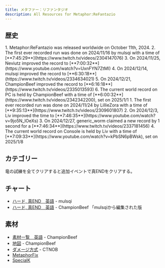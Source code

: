 ```yaml
---
title: メタファー：リファンタジオ
description: All Resources for Metaphor:ReFantazio
---
```



<DocsHero 
    content="メタファー：リファンタジオはペルソナと真・女神転生の世界に繋がっていない作品ですがバトルシステムとゲームプレイに関して部分が多く共通します。"
    srcUrl={metaphorCover}
    alt="Metaphor:ReFantazio Box Cover"
/>

<LinkCard title="ランキング" href="https://www.speedrun.com/ja-JP/Metaphor" description="投稿されたRTA動画を観るようにSpeedrun.comへ"/>

## 歴史
<Tabs>
    <TabItem label="ハード, 真END - PC">
        <Steps>
        1. Metaphor:ReFantazio was released worldwide on October 11th, 2024.
        2. The first ever recorded run was done on 2024/11/16 by mulsqi with a time of [**7:45:29**](https://www.twitch.tv/videos/2304147076)
        3. On 2024/11/25, Neviutz improved the record to [**7:00:32**](https://www.youtube.com/watch?v=UxnFYN7ZtMI)
        4. On 2024/12/14, mulsqi improved the record to [**6:30:18**](https://www.twitch.tv/videos/2334634021) 
        5. On 2024/12/21, ChampionBeef improved the record to [**6:16:18**](https://www.twitch.tv/videos/2335013593)
        6. The current world record on PC is held by ChampionBeef with a time of [**6:00:32**](https://www.twitch.tv/videos/2342342200), set on 2025/1/1
        </Steps>
    </TabItem>
    <TabItem label="ハード, 真END - Console">
        <Steps>
        1. The first ever recorded run was done on 2024/11/24 by LillieZora with a time of [**9:35:13**](https://www.twitch.tv/videos/2309601807)
        2. On 2024/12/3, Liv improved the time to [**7:46:35**](https://www.youtube.com/watch?v=9jo5N_IOeXs)
        3. On 2024/12/27, generic_worm claimed a new record by 1 second for a [**7:46:34**](https://www.twitch.tv/videos/2337181456)
        4. The current world record on Console is held by Liv with a time of [**7:09:33**](https://www.youtube.com/watch?v=kPbSN6pBWsk), set on 2025/1/8
        </Steps>
    </TabItem>
</Tabs>

## カテゴリー
<CardGrid>
    <Card title="ハード, 真END">竜の試練を全てクリアすると追加イベントで真ENDをクリアする。</Card>
</CardGrid>

## チャート
- [ハード, 真END　英語](https://pastebin.com/bNAjWfd1) - mulsqi
- [ハード, 真END　英語](https://docs.google.com/spreadsheets/d/1B40jf104DRUxjcRHwcoSmlf_lYqKaBFs0DMH0TTateY/edit?usp=sharing) - ChampionBeef 「mulsqiから編集された版

## 素材
- [素材一覧　英語](https://docs.google.com/spreadsheets/d/19Qd2Bvv-KAhUidRycswX6EJkXmL19RmjO2sj7ctn1qk/edit?usp=sharing) - ChampionBeef
- [地図](https://imgur.com/a/PKRZx9o) - ChampionBeef
- [ダメージ方式](https://steamcommunity.com/sharedfiles/filedetails/?id=3349878187) - CTNOB
- [MetaphorFix](https://github.com/Lyall/MetaphorFix/releases)
- [SpecialK](https://www.special-k.info/)
